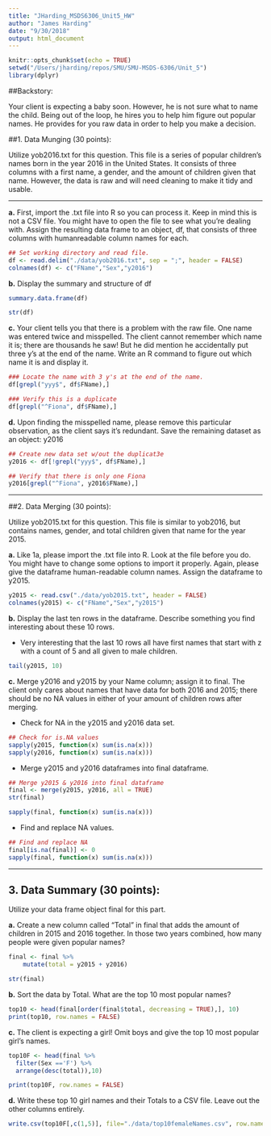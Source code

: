 ```yaml
---
title: "JHarding_MSDS6306_Unit5_HW"
author: "James Harding"
date: "9/30/2018"
output: html_document
---
```


```r
knitr::opts_chunk$set(echo = TRUE)
setwd("/Users/jharding/repos/SMU/SMU-MSDS-6306/Unit_5")
library(dplyr)
```

##Backstory: 

Your client is expecting a baby soon. However, he is not sure what to name the child. Being out of the loop, he hires you to help him figure out popular names. He provides for you raw data in order to help you make a decision.

##1. Data Munging (30 points): 

Utilize yob2016.txt for this question. This file is a series of popular children’s names born in the year 2016 in the United States. It consists of three columns with a first name, a gender, and the amount of children given that name. However, the data is raw and will need cleaning to make it tidy and usable.

---

**a.** First, import the .txt file into R so you can process it. Keep in mind this is not a CSV file. You might have to open the file to see what you’re dealing with. Assign the resulting data frame to an object, df, that consists of three columns with humanreadable column names for each.

```r
## Set working directory and read file.
df <- read.delim("./data/yob2016.txt", sep = ";", header = FALSE)
colnames(df) <- c("FName","Sex","y2016")
```

**b.** Display the summary and structure of df

```r
summary.data.frame(df)
```

```r
str(df)
```

**c.** Your client tells you that there is a problem with the raw file. One name was entered twice and misspelled. The client cannot remember which name it is; there are thousands he saw! But he did mention he accidentally put three y’s at the end of the name. Write an R command to figure out which name it is and display it.

```r
### Locate the name with 3 y's at the end of the name.
df[grepl("yyy$", df$FName),]
```

```r
### Verify this is a duplicate
df[grepl("^Fiona", df$FName),]
```

**d.** Upon finding the misspelled name, please remove this particular observation, as the client says it’s redundant. Save the remaining dataset as an object: y2016

```r
## Create new data set w/out the duplicat3e
y2016 <- df[!grepl("yyy$", df$FName),]

## Verify that there is only one Fiona
y2016[grepl("^Fiona", y2016$FName),]
```

---

##2. Data Merging (30 points): 

Utilize yob2015.txt for this question. This file is similar to yob2016, but contains names, gender, and total children given that name for the year
2015.

**a.** Like 1a, please import the .txt file into R. Look at the file before you do. You might have to change some options to import it properly. Again, please give the dataframe human-readable column names. Assign the dataframe to y2015.

```r
y2015 <- read.csv("./data/yob2015.txt", header = FALSE)
colnames(y2015) <- c("FName","Sex","y2015")
```

**b.** Display the last ten rows in the dataframe. Describe something you find interesting about these 10 rows.

- Very interesting that the last 10 rows all have first names that start with z with a count of 5 and all given to male children.

```r
tail(y2015, 10)
```


**c.** Merge y2016 and y2015 by your Name column; assign it to final. The client only cares about names that have data for both 2016 and 2015; there should be no NA values in either of your amount of children rows after merging.

- Check for NA in the y2015 and y2016 data set.

```r
## Check for is.NA values
sapply(y2015, function(x) sum(is.na(x)))
sapply(y2016, function(x) sum(is.na(x)))
```

- Merge y2015 and y2016 dataframes into final dataframe.

```r
## Merge y2015 & y2016 into final dataframe
final <- merge(y2015, y2016, all = TRUE)
str(final)
```

```r
sapply(final, function(x) sum(is.na(x)))
```

- Find and replace NA values.  

```r
## Find and replace NA
final[is.na(final)] <- 0
sapply(final, function(x) sum(is.na(x)))
```

---

## 3. Data Summary (30 points): 

Utilize your data frame object final for this part.

**a.** Create a new column called “Total” in final that adds the amount of children in 2015 and 2016 together. In those two years combined, how many people were given popular names?

```r

final <- final %>%
    mutate(total = y2015 + y2016)

str(final)
```

**b.** Sort the data by Total. What are the top 10 most popular names?

```r
top10 <- head(final[order(final$total, decreasing = TRUE),], 10)
print(top10, row.names = FALSE)
```

**c.** The client is expecting a girl! Omit boys and give the top 10 most popular girl’s names.

```r
top10F <- head(final %>%
  filter(Sex =='F') %>%
  arrange(desc(total)),10)

print(top10F, row.names = FALSE)
```

**d.** Write these top 10 girl names and their Totals to a CSV file. Leave out the other columns entirely.

```r
write.csv(top10F[,c(1,5)], file="./data/top10femaleNames.csv", row.names = FALSE)
```

